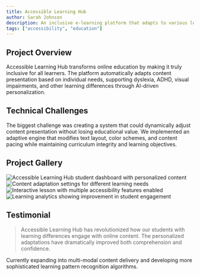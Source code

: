 ```yaml
---
title: Accessible Learning Hub
author: Sarah Johnson
description: An inclusive e-learning platform that adapts to various learning disabilities and provides personalized learning experiences for all students
tags: ["accessibility", "education"] 
---
```


## Project Overview

Accessible Learning Hub transforms online education by making it truly inclusive for all learners. The platform automatically adapts content presentation based on individual needs, supporting dyslexia, ADHD, visual impairments, and other learning differences through AI-driven personalization.


<BreakoutImage src="/projects/project-image-6.png" />

## Technical Challenges

The biggest challenge was creating a system that could dynamically adjust content presentation without losing educational value. We implemented an adaptive engine that modifies text layout, color schemes, and content pacing while maintaining curriculum integrity and learning objectives.

## Project Gallery

<div class="grid grid-cols-1 gap-4 md:grid-cols-2">
  <Image
    src="/projects/project-image-1.png"
    alt="Accessible Learning Hub student dashboard with personalized content"
    width={1200}
    height={600}
    class="h-[250px] w-full rounded-lg object-cover"
  />
  <Image
    src="/projects/project-image-6.png"
    alt="Content adaptation settings for different learning needs"
    width={1200}
    height={600}
    class="h-[250px] w-full rounded-lg object-cover"
  />
  <Image
    src="/projects/project-image-2.png"
    alt="Interactive lesson with multiple accessibility features enabled"
    width={1200}
    height={600}
    class="h-[250px] w-full rounded-lg object-cover"
  />
  <Image
    src="/projects/project-image-3.png"
    alt="Learning analytics showing improvement in student engagement"
    width={1200}
    height={600}
    class="h-[250px] w-full rounded-lg object-cover"
  />
</div>

## Testimonial

<BlockQuote author="Prof. Helen Martinez, Director of Special Education">
  Accessible Learning Hub has revolutionized how our students with learning differences engage with online content. The
  personalized adaptations have dramatically improved both comprehension and confidence.
</BlockQuote>

<BreakoutImage src="/projects/project-image-1.png" />

Currently expanding into multi-modal content delivery and developing more sophisticated learning pattern recognition algorithms.
